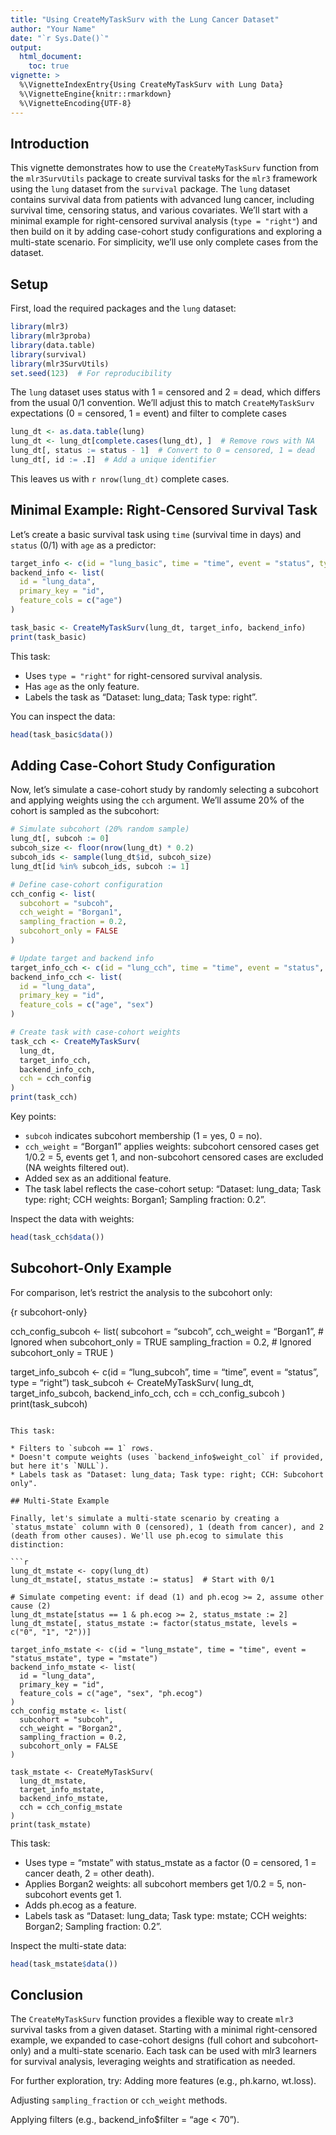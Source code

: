 ```yaml
---
title: "Using CreateMyTaskSurv with the Lung Cancer Dataset"
author: "Your Name"
date: "`r Sys.Date()`"
output: 
  html_document:
    toc: true
vignette: >
  %\VignetteIndexEntry{Using CreateMyTaskSurv with Lung Data}
  %\VignetteEngine{knitr::rmarkdown}
  %\VignetteEncoding{UTF-8}
---
```


## Introduction

This vignette demonstrates how to use the `CreateMyTaskSurv` function from the
`mlr3SurvUtils` package to create survival tasks for the `mlr3` framework using the `lung` dataset from the `survival` package. The `lung` dataset contains survival data from patients with advanced lung cancer, including survival time, censoring status, and various covariates. We'll start with a minimal example for right-censored survival analysis (`type = "right"`) and then build on it by adding case-cohort study configurations and exploring a multi-state scenario. For simplicity, we'll use only complete cases from the dataset.

## Setup

First, load the required packages and the `lung` dataset:

```r
library(mlr3)
library(mlr3proba)
library(data.table)
library(survival)
library(mlr3SurvUtils)
set.seed(123)  # For reproducibility
```

The `lung` dataset uses status with 1 = censored and 2 = dead, which differs from the usual 0/1 convention. 
We'll adjust this to match `CreateMyTaskSurv` expectations (0 = censored, 1 = event) and filter to complete cases


```r
lung_dt <- as.data.table(lung)
lung_dt <- lung_dt[complete.cases(lung_dt), ]  # Remove rows with NA
lung_dt[, status := status - 1]  # Convert to 0 = censored, 1 = dead
lung_dt[, id := .I]  # Add a unique identifier
```

This leaves us with `r nrow(lung_dt)` complete cases.

## Minimal Example: Right-Censored Survival Task

Let's create a basic survival task using `time` (survival time in days) and `status` (0/1) with `age` as a predictor:

```r
target_info <- c(id = "lung_basic", time = "time", event = "status", type = "right")
backend_info <- list(
  id = "lung_data",
  primary_key = "id",
  feature_cols = c("age")
)

task_basic <- CreateMyTaskSurv(lung_dt, target_info, backend_info)
print(task_basic)
```

This task:

* Uses `type = "right"` for right-censored survival analysis.
* Has `age` as the only feature.
* Labels the task as "Dataset: lung_data; Task type: right".

You can inspect the data:

```r
head(task_basic$data())
```

## Adding Case-Cohort Study Configuration

Now, let's simulate a case-cohort study by randomly selecting a subcohort and applying 
weights using the `cch` argument. We'll assume 20% of the cohort is sampled as the subcohort:


```r
# Simulate subcohort (20% random sample)
lung_dt[, subcoh := 0]
subcoh_size <- floor(nrow(lung_dt) * 0.2)
subcoh_ids <- sample(lung_dt$id, subcoh_size)
lung_dt[id %in% subcoh_ids, subcoh := 1]

# Define case-cohort configuration
cch_config <- list(
  subcohort = "subcoh",
  cch_weight = "Borgan1",
  sampling_fraction = 0.2,
  subcohort_only = FALSE
)

# Update target and backend info
target_info_cch <- c(id = "lung_cch", time = "time", event = "status", type = "right")
backend_info_cch <- list(
  id = "lung_data",
  primary_key = "id",
  feature_cols = c("age", "sex")
)

# Create task with case-cohort weights
task_cch <- CreateMyTaskSurv(
  lung_dt, 
  target_info_cch, 
  backend_info_cch, 
  cch = cch_config
)
print(task_cch)
```

Key points:

* `subcoh` indicates subcohort membership (1 = yes, 0 = no).
* `cch_weight` = "Borgan1" applies weights: subcohort censored cases get 1/0.2 = 5, events get 1, and non-subcohort censored cases are excluded (NA weights filtered out).
*  Added sex as an additional feature.
*  The task label reflects the case-cohort setup: "Dataset: lung_data; Task type: right; CCH weights: Borgan1; Sampling fraction: 0.2".

Inspect the data with weights:

```r
head(task_cch$data())
```

## Subcohort-Only Example

For comparison, let's restrict the analysis to the subcohort only:

{r subcohort-only}

cch_config_subcoh <- list(
  subcohort = "subcoh",
  cch_weight = "Borgan1",   # Ignored when subcohort_only = TRUE
  sampling_fraction = 0.2,  # Ignored
  subcohort_only = TRUE
)

target_info_subcoh <- c(id = "lung_subcoh", time = "time", event = "status", type = "right")
task_subcoh <- CreateMyTaskSurv(
  lung_dt, 
  target_info_subcoh, 
  backend_info_cch, 
  cch = cch_config_subcoh
)
print(task_subcoh)
```

This task:

* Filters to `subcoh == 1` rows.
* Doesn't compute weights (uses `backend_info$weight_col` if provided, but here it's `NULL`).
* Labels task as "Dataset: lung_data; Task type: right; CCH: Subcohort only".

## Multi-State Example

Finally, let's simulate a multi-state scenario by creating a `status_mstate` column with 0 (censored), 1 (death from cancer), and 2 (death from other causes). We'll use ph.ecog to simulate this distinction:

```r
lung_dt_mstate <- copy(lung_dt)
lung_dt_mstate[, status_mstate := status]  # Start with 0/1

# Simulate competing event: if dead (1) and ph.ecog >= 2, assume other cause (2)
lung_dt_mstate[status == 1 & ph.ecog >= 2, status_mstate := 2]
lung_dt_mstate[, status_mstate := factor(status_mstate, levels = c("0", "1", "2"))]

target_info_mstate <- c(id = "lung_mstate", time = "time", event = "status_mstate", type = "mstate")
backend_info_mstate <- list(
  id = "lung_data",
  primary_key = "id",
  feature_cols = c("age", "sex", "ph.ecog")
)
cch_config_mstate <- list(
  subcohort = "subcoh",
  cch_weight = "Borgan2",
  sampling_fraction = 0.2,
  subcohort_only = FALSE
)

task_mstate <- CreateMyTaskSurv(
  lung_dt_mstate, 
  target_info_mstate, 
  backend_info_mstate, 
  cch = cch_config_mstate
)
print(task_mstate)
```

This task:

* Uses type = "mstate" with status_mstate as a factor (0 = censored, 1 = cancer death, 2 = other death).
* Applies Borgan2 weights: all subcohort members get 1/0.2 = 5, non-subcohort events get 1.
* Adds ph.ecog as a feature.
 * Labels task as "Dataset: lung_data; Task type: mstate; CCH weights: Borgan2; Sampling fraction: 0.2".

Inspect the multi-state data:

```r
head(task_mstate$data())
```

## Conclusion

The `CreateMyTaskSurv` function provides a flexible way to create `mlr3` survival tasks from a given dataset. 
Starting with a minimal right-censored example, we expanded to case-cohort designs (full cohort and subcohort-only)
and a multi-state scenario. Each task can be used with mlr3 learners for survival analysis, leveraging weights 
and stratification as needed.

For further exploration, try:
Adding more features (e.g., ph.karno, wt.loss).

Adjusting `sampling_fraction` or `cch_weight` methods.

Applying filters (e.g., backend_info$filter = "age < 70").

